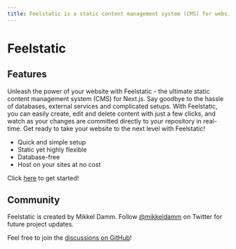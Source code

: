```yaml
---
title: Feelstatic is a static content management system (CMS) for websites using Next.js.
---
```


# Feelstatic

## Features

Unleash the power of your website with Feelstatic - the ultimate static content management system (CMS) for Next.js. Say goodbye to the hassle of databases, external services and complicated setups. With Feelstatic, you can easily create, edit and delete content with just a few clicks, and watch as your changes are committed directly to your repository in real-time. Get ready to take your website to the next level with Feelstatic!

- Quick and simple setup
- Static yet highly flexible
- Database-free
- Host on your sites at no cost

Click [here](/documentation/getting-started) to get started!

## Community

Feelstatic is created by Mikkel Damm.
Follow [@mikkeldamm](https://twitter.com/mikkeldamm) on Twitter for future project updates.

Feel free to join the [discussions on GitHub](https://github.com/mikkeldamm/feelstatic/discussions)!
